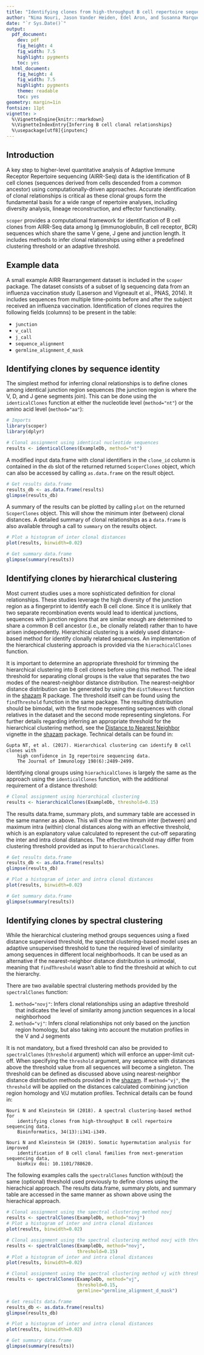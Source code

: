 ```yaml
---
title: "Identifying clones from high-throughput B cell repertoire sequencing data"
author: "Nima Nouri, Jason Vander Heiden, Edel Aron, and Susanna Marquez"
date: "`r Sys.Date()`"
output:
  pdf_document:
    dev: pdf
    fig_height: 4
    fig_width: 7.5
    highlight: pygments
    toc: yes
  html_document:
    fig_height: 4
    fig_width: 7.5
    highlight: pygments
    theme: readable
    toc: yes
geometry: margin=1in
fontsize: 11pt
vignette: >
  %\VignetteEngine{knitr::rmarkdown}  
  %\VignetteIndexEntry{Inferring B cell clonal relationships}  
  %\usepackage[utf8]{inputenc}
---
```


## Introduction

A key step to higher-level quantitative analysis of Adaptive Immune Receptor Repertoire sequencing 
(AIRR-Seq) data is the identification of B cell clones (sequences derived from cells descended 
from a common ancestor) using computationally-driven approaches. Accurate identification of 
clonal relationships is critical as these clonal groups form the fundamental basis for a wide 
range of repertoire analyses, including diversity analysis, lineage reconstruction, and 
effector functionality. 

`scoper` provides a computational framework for identification of B cell 
clones from AIRR-Seq data among Ig (immunoglobulin, B cell receptor, BCR) sequences which share the 
same V gene, J gene and junction length. It includes methods to infer clonal relationships using
either a predefined clustering threshold or an adaptive threshold.

## Example data

A small example AIRR Rearrangement dataset is included in the `scoper` package. 
The dataset consists of a subset of Ig sequencing data from an 
influenza vaccination study (Laserson and Vigneault et al., PNAS, 2014). It 
includes sequences from multiple time-points before and after the subject 
received an influenza vaccination. Identification of clones requires the following 
fields (columns) to be present in the table: 

* `junction`
* `v_call`
* `j_call`
* `sequence_alignment`
* `germline_alignment_d_mask`

## Identifying clones by sequence identity

The simplest method for inferring clonal relationships is to define
clones among identical junction region sequences (the junction region is where the V, D, and J gene 
segments join). This can be done using the `identicalClones` function at either the nucleotide level 
(`method="nt"`) or the amino acid level (`method="aa"`):

```r
# Imports
library(scoper)
library(dplyr)

# Clonal assignment using identical nucleotide sequences
results <- identicalClones(ExampleDb, method="nt")
```

A modified input data.frame with clonal identifiers in the `clone_id` column is contained in the
`db` slot of the returned returned `ScoperClones` object, which can also be accessed by
calling `as.data.frame` on the result object.

```r
# Get results data.frame
results_db <- as.data.frame(results)
glimpse(results_db)
```

A summary of the results can be plotted by calling `plot` on the returned `ScoperClones` object.
This will show the minimum inter (between) clonal distances. A detailed summary of clonal 
relationships as a `data.frame` is also available through a call to `summary` on the results object.

```r
# Plot a histogram of inter clonal distances
plot(results, binwidth=0.02)

# Get summary data.frame
glimpse(summary(results))
```

## Identifying clones by hierarchical clustering

Most current studies uses a more sophisticated definition for clonal relationships. These studies 
leverage the high diversity of the junction region as a fingerprint to identify each B cell clone. 
Since it is unlikely that two separate recombination events would lead to identical junctions, 
sequences with junction regions that are similar enough are determined to share a common B cell 
ancestor (i.e., be clonally related) rather than to have arisen independently. Hierarchical 
clustering is a widely used distance-based method for identify clonally related sequences.
An implementation of the hierarchical clustering approach is provided via the `hierachicalClones`
function.

It is important to determine an appropriate threshold for trimming the hierarchical 
clustering into B cell clones before using this method. The ideal threshold for separating 
clonal groups is the value that separates the two modes of the nearest-neighbor distance
distribution. The nearest-neighbor distance distribution can be generated by using the 
`distToNearest` function in the [shazam](https://shazam.readthedocs.io) R package.
The threshold itself can be found using the `findThreshold` function in the same package.
The resulting distribution should be bimodal, with the first mode representing sequences 
with clonal relatives in the dataset and the second mode representing singletons. 
For further details regarding inferring an appropriate threshold for the hierarchical 
clustering method, see the 
[Distance to Nearest Neighbor](https://shazam.readthedocs.io/en/stable/vignettes/DistToNearest-Vignette) 
vignette in the [shazam](https://shazam.readthedocs.io) package. 
Technical details can be found in:

    Gupta NT, et al. (2017). Hierarchical clustering can identify B cell clones with
        high confidence in Ig repertoire sequencing data.
        The Journal of Immunology 198(6):2489-2499.

Identifying clonal groups using `hierachicalClones` is largely the same as the approach using the 
`identicalClones` function, with the additional requirement of a distance threshold:

```r
# Clonal assignment using hierarchical clustering
results <- hierarchicalClones(ExampleDb, threshold=0.15)
```

The results data.frame, summary plots, and summary table are accessed in the same manner as above.
This will show the minimum inter (between) and maximum intra (within) clonal distances along with
an effective threshold, which is an explanatory value calculated to represent the cut-off separating 
the inter and intra clonal distances. The effective threshold may differ from clustering threshold 
provided as input to `hierarchicalClones`.

```r
# Get results data.frame
results_db <- as.data.frame(results)
glimpse(results_db)

# Plot a histogram of inter and intra clonal distances
plot(results, binwidth=0.02)

# Get summary data.frame
glimpse(summary(results))
```

## Identifying clones by spectral clustering

While the hierarchical clustering method groups sequences using a fixed distance supervised threshold, 
the spectral clustering-based model uses an adaptive unsupervised threshold to tune the required 
level of similarity among sequences in different local neighborhoods. It can be used as an alternative 
if the nearest-neighbor distance distribution is unimodal, meaning that `findThreshold` wasn't able to find 
the threshold at which to cut the hierarchy. 

There are two available spectral clustering methods provided by the `spectralClones`  function:

1. `method="novj"`: Infers clonal relationships using an adaptive threshold that indicates the level 
    of similarity among junction sequences in a local neighborhood
2. `method="vj"`: Infers clonal relationships not only based on the junction region homology, 
    but also taking into account the mutation profiles in the V and J segments
    
It is not mandatory, but a fixed threshold can also be provided to `spectralClones` 
(`threshold` argument) which will enforce an upper-limit cut-off. When specifying the `threshold` 
argument, any sequence with distances above the threshold value from all sequences will become a 
singleton. The threshold can be defined as discussed above using nearest-neighbor distance 
distribution methods provided in the [shazam](https://shazam.readthedocs.io). If `method="vj"`, 
the `threshold` will be applied on the distances calculated combining junction region homology 
and V/J mutation profiles. Technical details can be found in:

    Nouri N and Kleinstein SH (2018). A spectral clustering-based method for
        identifying clones from high-throughput B cell repertoire sequencing data.
        Bioinformatics, 34(13):i341-i349.

    Nouri N and Kleinstein SH (2019). Somatic hypermutation analysis for improved
        identification of B cell clonal families from next-generation sequencing data,
        bioRxiv doi: 10.1101/788620.

The following examples calls the `spectralClones` function with(out) the same 
(optional) threshold used previously to define clones using the hierachical approach.
The results data.frame, summary plots, and summary table are accessed in the 
same manner as shown above using the hierachical approach.

```r
# Clonal assignment using the spectral clustering method novj
results <- spectralClones(ExampleDb, method="novj")
# Plot a histogram of inter and intra clonal distances
plot(results, binwidth=0.02)
```

```r
# Clonal assignment using the spectral clustering method novj with threshold
results <- spectralClones(ExampleDb, method="novj",
                          threshold=0.15)
# Plot a histogram of inter and intra clonal distances
plot(results, binwidth=0.02)
```

```r
# Clonal assignment using the spectral clustering method vj with threshold
results <- spectralClones(ExampleDb, method="vj",
                          threshold=0.15,
                          germline="germline_alignment_d_mask")
```

```r
# Get results data.frame
results_db <- as.data.frame(results)
glimpse(results_db)

# Plot a histogram of inter and intra clonal distances
plot(results, binwidth=0.02)

# Get summary data.frame
glimpse(summary(results))
```

